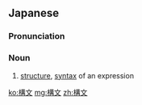 ==Japanese==
{{ja-kanjitab|こう|ぶん|yomi=on}}

===Pronunciation===
{{ja-pron|こうぶん|y=on}}

===Noun===
{{ja-noun|こうぶん}}

# {{lb|ja|linguistics|sort=こうぶん}} [[structure]], [[syntax]] of an expression

[[ko:構文]]
[[mg:構文]]
[[zh:構文]]